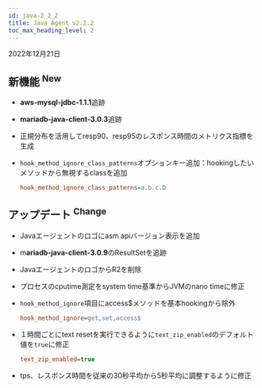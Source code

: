 ```yaml
---
id: java-2_2_2
title: Java Agent v2.2.2
toc_max_heading_level: 2
---
```


2022年12月21日

## 新機能 <sup><Status>New</Status></sup>

-   **aws-mysql-jdbc-1.1.1**追跡

-   **mariadb-java-client-3.0.3**追跡

-   正規分布を活用してresp90、resp95のレスポンス時間のメトリクス指標を生成

-   `hook_method_ignore_class_patterns`オプションキー追加：hookingしたいメソッドから無視するclassを追加
    ```ini title='whatap.conf'
    hook_method_ignore_class_patterns=a.b.c.D
    ```

## アップデート <sup><Status>Change</Status></sup>

-   Javaエージェントのロゴにasm apiバージョン表示を追加

-   m**ariadb-java-client-3.0.9**のResultSetを追跡

-   JavaエージェントのロゴからR2を削除

-   プロセスのcputime測定をsystem time基準からJVMのnano timeに修正

-   `hook_method_ignore`項目にaccess$メソッドを基本hookingから除外

    ```ini title='whatap.conf'
    hook_method_ignore=get,set,access$
    ```

-   １時間ごとにtext resetを実行できるように`text_zip_enabled`のデフォルト値を`true`に修正
    ```ini title='whatap.conf'
    text_zip_enabled=true
    ```

-   tps、レスポンス時間を従来の30秒平均から5秒平均に調整するように修正
